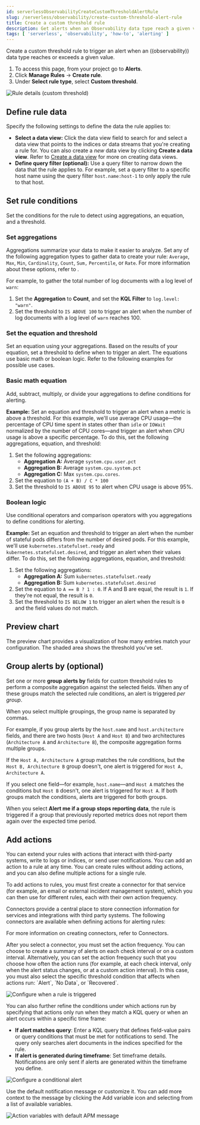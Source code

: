 ```yaml
---
id: serverlessObservabilityCreateCustomThresholdAlertRule
slug: /serverless/observability/create-custom-threshold-alert-rule
title: Create a custom threshold rule
description: Get alerts when an Observability data type reach a given value.
tags: [ 'serverless', 'observability', 'how-to', 'alerting' ]
---
```


<p><DocBadge template="technical preview" /></p>



<Roles role="Editor" goal="create a custom threshold rule" />

Create a custom threshold rule to trigger an alert when an ((observability)) data type reaches or exceeds a given value.

1. To access this page, from your project go to **Alerts**.
1. Click **Manage Rules** -> **Create rule**.
1. Under **Select rule type**, select **Custom threshold**.

![Rule details (custom threshold)](../images/custom-threshold-rule.png)

<div id="custom-threshold-scope"></div>

## Define rule data

Specify the following settings to define the data the rule applies to:

* **Select a data view:** Click the data view field to search for and select a data view that points to the indices or data streams that you're creating a rule for. You can also create a _new_ data view by clicking **Create a data view**. Refer to [Create a data view](((kibana-ref))/data-views.html) for more on creating data views.
* **Define query filter (optional):** Use a query filter to narrow down the data that the rule applies to. For example, set a query filter to a specific host name using the query filter `host.name:host-1` to only apply the rule to that host.

<div id="custom-threshold-rule-conditions"></div>

## Set rule conditions

Set the conditions for the rule to detect using aggregations, an equation, and a threshold.

<div id="custom-threshold-aggregation"></div>

### Set aggregations

Aggregations summarize your data to make it easier to analyze.
Set any of the following aggregation types to gather data to create your rule:
`Average`, `Max`, `Min`, `Cardinality`, `Count`, `Sum,` `Percentile`, or `Rate`.
For more information about these options, refer to <DocLink id="serverlessObservabilityAggregationOptions" />.

For example, to gather the total number of log documents with a log level of `warn`:

1. Set the **Aggregation** to **Count**, and set the **KQL Filter** to `log.level: "warn"`.
1. Set the threshold to `IS ABOVE 100` to trigger an alert when the number of log documents with a log level of `warn` reaches 100.

<div id="custom-threshold-equation"></div>

### Set the equation and threshold

Set an equation using your aggregations. Based on the results of your equation, set a threshold to define when to trigger an alert. The equations use basic math or boolean logic. Refer to the following examples for possible use cases.

<div id="custom-threshold-math-equation"></div>

### Basic math equation

Add, subtract, multiply, or divide your aggregations to define conditions for alerting.

**Example:**
Set an equation and threshold to trigger an alert when a metric is above a threshold. For this example, we'll use average CPU usage—the percentage of CPU time spent in states other than `idle` or `IOWait` normalized by the number of CPU cores—and trigger an alert when CPU usage is above a specific percentage. To do this, set the following aggregations, equation, and threshold:

1. Set the following aggregations:
    * **Aggregation A:** Average `system.cpu.user.pct`
    * **Aggregation B:** Average `system.cpu.system.pct`
    * **Aggregation C:** Max `system.cpu.cores`.
1. Set the equation to `(A + B) / C * 100`
1. Set the threshold to `IS ABOVE 95` to alert when CPU usage is above 95%.

<div id="custom-threshold-boolean-equation"></div>

### Boolean logic

Use conditional operators and comparison operators with you aggregations to define conditions for alerting.

**Example:**
Set an equation and threshold to trigger an alert when the number of stateful pods differs from the number of desired pods. For this example, we'll use `kubernetes.statefulset.ready` and `kubernetes.statefulset.desired`, and trigger an alert when their values differ. To do this, set the following aggregations, equation, and threshold:

1. Set the following aggregations:
    * **Aggregation A:** Sum `kubernetes.statefulset.ready`
    * **Aggregation B:** Sum `kubernetes.statefulset.desired`
1. Set the equation to `A == B ? 1 : 0`. If A and B are equal, the result is `1`. If they're not equal, the result is `0`.
1. Set the threshold to `IS BELOW 1` to trigger an alert when the result is `0` and the field values do not match.

<div id="custom-threshold-chart-preview"></div>

## Preview chart

The preview chart provides a visualization of how many entries match your configuration.
The shaded area shows the threshold you've set.

<div id="custom-threshold-group-by"></div>

## Group alerts by (optional)

Set one or more **group alerts by** fields for custom threshold rules to perform a composite aggregation against the selected fields.
When any of these groups match the selected rule conditions, an alert is triggered _per group_.

When you select multiple groupings, the group name is separated by commas.

For example, if you group alerts by the `host.name` and `host.architecture` fields, and there are two hosts (`Host A` and `Host B`) and two architectures (`Architecture A` and `Architecture B`), the composite aggregation forms multiple groups.

If the `Host A, Architecture A` group matches the rule conditions, but the `Host B, Architecture B` group doesn't, one alert is triggered for `Host A, Architecture A`.

If you select one field—for example, `host.name`—and `Host A` matches the conditions but `Host B` doesn't, one alert is triggered for `Host A`.
If both groups match the conditions, alerts are triggered for both groups.

When you select **Alert me if a group stops reporting data**, the rule is triggered if a group that previously reported metrics does not report them again over the expected time period.

## Add actions

You can extend your rules with actions that interact with third-party systems, write to logs or indices, or send user notifications. You can add an action to a rule at any time. You can create rules without adding actions, and you can also define multiple actions for a single rule.

To add actions to rules, you must first create a connector for that service (for example, an email or external incident management system), which you can then use for different rules, each with their own action frequency.

<DocAccordion buttonContent="Connector types">
Connectors provide a central place to store connection information for services and integrations with third party systems.
The following connectors are available when defining actions for alerting rules:

<Connectors />

For more information on creating connectors, refer to <DocLink id="serverlessActionConnectors">Connectors</DocLink>.

</DocAccordion>

<DocAccordion buttonContent="Action frequency">
After you select a connector, you must set the action frequency.
You can choose to create a summary of alerts on each check interval or on a custom interval.
Alternatively, you can set the action frequency such that you choose how often the action runs (for example,
at each check interval, only when the alert status changes, or at a custom action interval).
In this case, you must also select the specific threshold condition that affects when actions run: `Alert`, `No Data`, or `Recovered`.

![Configure when a rule is triggered](../images/custom-threshold-run-when.png)

You can also further refine the conditions under which actions run by specifying that actions only run when they match a KQL query or when an alert occurs within a specific time frame:

- **If alert matches query**: Enter a KQL query that defines field-value pairs or query conditions that must be met for notifications to send. The query only searches alert documents in the indices specified for the rule.
- **If alert is generated during timeframe**: Set timeframe details. Notifications are only sent if alerts are generated within the timeframe you define.

![Configure a conditional alert](../images/logs-threshold-conditional-alert.png)

</DocAccordion>

<DocAccordion buttonContent="Action variables">
Use the default notification message or customize it.
You can add more context to the message by clicking the Add variable icon <DocIcon type="indexOpen" title="Add variable" /> and selecting from a list of available variables.

![Action variables with default APM message](../images/alert-apm-action-variables.png)
</DocAccordion>
